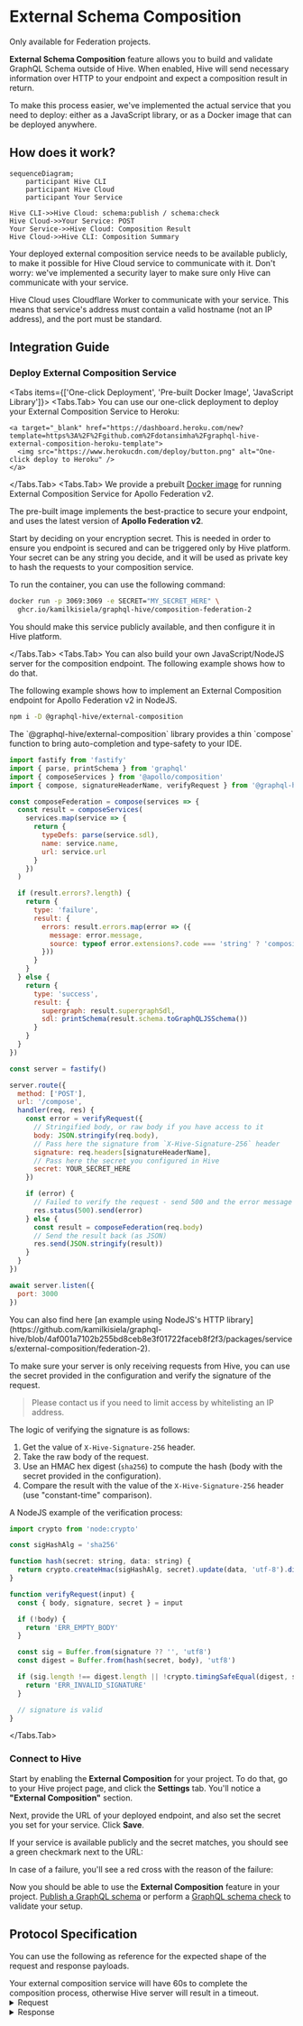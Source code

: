 
# External Schema Composition

<Callout type="warning">Only available for Federation projects.</Callout>

**External Schema Composition** feature allows you to build and validate GraphQL Schema outside of
Hive. When enabled, Hive will send necessary information over HTTP to your endpoint and expect a
composition result in return.

To make this process easier, we've implemented the actual service that you need to deploy: either as
a JavaScript library, or as a Docker image that can be deployed anywhere.

## How does it work?

```mermaid
sequenceDiagram;
    participant Hive CLI
    participant Hive Cloud
    participant Your Service

Hive CLI->>Hive Cloud: schema:publish / schema:check
Hive Cloud->>Your Service: POST
Your Service->>Hive Cloud: Composition Result
Hive Cloud->>Hive CLI: Composition Summary
```

<Callout>
Your deployed external composition service needs to be available publicly, to make it possible for
Hive Cloud service to communicate with it. Don't worry: we've implemented a security layer to make
sure only Hive can communicate with your service.

Hive Cloud uses Cloudflare Worker to communicate with your service. This means that service's
address must contain a valid hostname (not an IP address), and the port must be standard.

</Callout>

## Integration Guide

<Steps>

### Deploy External Composition Service

<Tabs items={['One-click Deployment', 'Pre-built Docker Image', 'JavaScript Library']}>
  <Tabs.Tab>
    You can use our one-click deployment to deploy your External Composition Service to Heroku:

    <a target="_blank" href="https://dashboard.heroku.com/new?template=https%3A%2F%2Fgithub.com%2Fdotansimha%2Fgraphql-hive-external-composition-heroku-template">
      <img src="https://www.herokucdn.com/deploy/button.png" alt="One-click deploy to Heroku" />
    </a>

  </Tabs.Tab>
  <Tabs.Tab>
We provide a prebuilt
[Docker image](https://github.com/kamilkisiela/graphql-hive/pkgs/container/graphql-hive%2Fcomposition-federation-2)
for running External Composition Service for Apollo Federation v2.

The pre-built image implements the best-practice to secure your endpoint, and uses the latest
version of **Apollo Federation v2**.

Start by deciding on your encryption secret. This is needed in order to ensure you endpoint is
secured and can be triggered only by Hive platform. Your secret can be any string you decide, and it
will be used as private key to hash the requests to your composition service.

To run the container, you can use the following command:

```bash
docker run -p 3069:3069 -e SECRET="MY_SECRET_HERE" \
  ghcr.io/kamilkisiela/graphql-hive/composition-federation-2
```

You should make this service publicly available, and then configure it in Hive platform.

  </Tabs.Tab>
  <Tabs.Tab>
You can also build your own JavaScript/NodeJS server for the composition endpoint. The following example shows how to
do that.

The following example shows how to implement an External Composition endpoint for Apollo Federation
v2 in NodeJS.

```sh npm2yarn
npm i -D @graphql-hive/external-composition
```

<Callout type="info">
  The `@graphql-hive/external-composition` library provides a thin `compose` function to bring
  auto-completion and type-safety to your IDE.
</Callout>

```javascript filename="Simple Fastify server for External Composition"
import fastify from 'fastify'
import { parse, printSchema } from 'graphql'
import { composeServices } from '@apollo/composition'
import { compose, signatureHeaderName, verifyRequest } from '@graphql-hive/external-composition'

const composeFederation = compose(services => {
  const result = composeServices(
    services.map(service => {
      return {
        typeDefs: parse(service.sdl),
        name: service.name,
        url: service.url
      }
    })
  )

  if (result.errors?.length) {
    return {
      type: 'failure',
      result: {
        errors: result.errors.map(error => ({
          message: error.message,
          source: typeof error.extensions?.code === 'string' ? 'composition' : 'graphql'
        }))
      }
    }
  } else {
    return {
      type: 'success',
      result: {
        supergraph: result.supergraphSdl,
        sdl: printSchema(result.schema.toGraphQLJSSchema())
      }
    }
  }
})

const server = fastify()

server.route({
  method: ['POST'],
  url: '/compose',
  handler(req, res) {
    const error = verifyRequest({
      // Stringified body, or raw body if you have access to it
      body: JSON.stringify(req.body),
      // Pass here the signature from `X-Hive-Signature-256` header
      signature: req.headers[signatureHeaderName],
      // Pass here the secret you configured in Hive
      secret: YOUR_SECRET_HERE
    })

    if (error) {
      // Failed to verify the request - send 500 and the error message back
      res.status(500).send(error)
    } else {
      const result = composeFederation(req.body)
      // Send the result back (as JSON)
      res.send(JSON.stringify(result))
    }
  }
})

await server.listen({
  port: 3000
})
```

<Callout type="info">
  You can also find here [an example using NodeJS's HTTP
  library](https://github.com/kamilkisiela/graphql-hive/blob/4af001a7102b255bd8ceb8e3f01722faceb8f2f3/packages/services/external-composition/federation-2).
</Callout>

To make sure your server is only receiving requests from Hive, you can use the secret provided in
the configuration and verify the signature of the request.

> Please contact us if you need to limit access by whitelisting an IP address.

The logic of verifying the signature is as follows:

1. Get the value of `X-Hive-Signature-256` header.
1. Take the raw body of the request.
1. Use an HMAC hex digest (`sha256`) to compute the hash (body with the secret provided in the
   configuration).
1. Compare the result with the value of the `X-Hive-Signature-256` header (use "constant-time"
   comparison).

A NodeJS example of the verification process:

```javascript
import crypto from 'node:crypto'

const sigHashAlg = 'sha256'

function hash(secret: string, data: string) {
  return crypto.createHmac(sigHashAlg, secret).update(data, 'utf-8').digest('hex')
}

function verifyRequest(input) {
  const { body, signature, secret } = input

  if (!body) {
    return 'ERR_EMPTY_BODY'
  }

  const sig = Buffer.from(signature ?? '', 'utf8')
  const digest = Buffer.from(hash(secret, body), 'utf8')

  if (sig.length !== digest.length || !crypto.timingSafeEqual(digest, sig)) {
    return 'ERR_INVALID_SIGNATURE'
  }

  // signature is valid
}
```

  </Tabs.Tab>
</Tabs>

### Connect to Hive

Start by enabling the **External Composition** for your project. To do that, go to your Hive project
page, and click the **Settings** tab. You'll notice a **"External Composition"** section.

<NextImage
  alt="External Composition section in the project settings"
  src={externalCompositionOff}
  className="mt-10 max-w-xl rounded-lg drop-shadow-md"
/>

Next, provide the URL of your deployed endpoint, and also set the secret you set for your service.
Click **Save**.

<NextImage
  alt="External Composition section in the project settings"
  src={externalCompositionOn}
  className="mt-10 max-w-xl rounded-lg drop-shadow-md"
/>

If your service is available publicly and the secret matches, you should see a green checkmark next
to the URL:

<NextImage
  alt="Valid External Composition"
  src={externalCompositionValid}
  className="mt-6 max-w-xl rounded-lg drop-shadow-md"
/>

In case of a failure, you'll see a red cross with the reason of the failure:

<NextImage
  alt="Valid External Composition"
  src={externalCompositionInvalid}
  className="mt-6 max-w-xl rounded-lg drop-shadow-md"
/>

Now you should be able to use the **External Composition** feature in your project.
[Publish a GraphQL schema](/docs/schema-registry#publish-a-schema) or perform a
[GraphQL schema check](/docs/schema-registry#check-a-schema) to validate your setup.

</Steps>

## Protocol Specification

You can use the following as reference for the expected shape of the request and response payloads.

<Callout type="info">
  Your external composition service will have 60s to complete the composition process, otherwise
  Hive server will result in a timeout.
</Callout>

<details>
  <summary>Request</summary>

Hive will dispatch your HTTP service using `POST` method, with the following headers:

- `content-type: application/json`
- `x-hive-signature-256` will be set the to the signature of the request body once encrypted with
  the secret you provided in the configuration.

The request body will contain the following information:

```typescript
type SchemaService = {
  sdl: String!
  name: String!
  url: String
}

type RequestBody = Array<SchemaService>
```

Example request:

```json
[
  {
    "sdl": "type Query { users: [String] }",
    "name": "users",
    "url": "https://api.com/users"
  },
  {
    "sdl": "extend type Query { comments: [String] }",
    "name": "comments",
    "url": "https://api.com/comments"
  }
]
```

</details>

<details>
  <summary>Response</summary>

Hive will expect your HTTP service to respond with `200` status code and the following headers:

- `content-type: application/json`

The reponse payload should match the following type:

```typescript
type CompositionResult = CompositionSuccess | CompositionFailure

type CompositionSuccess = {
  type: 'success'
  result: {
    supergraph: string
    sdl: string
  }
}

type CompositionFailure = {
  type: 'failure'
  result: {
    errors: Array<{
      message: string
      source: 'graphql' | 'composition'
    }>
  }
}
```

Example response:

```json
{
  "type": "failure",
  "result": {
    "errors": [
      {
        "message": "Type \"Query\" was defined more than once.",
        "source": "graphql"
      }
    ]
  }
}
```

In the `source` you are expected to return `graphql` if the error is related to the schema itself,
or `composition` if the error is related to the composition process with other schemas.

</details>
